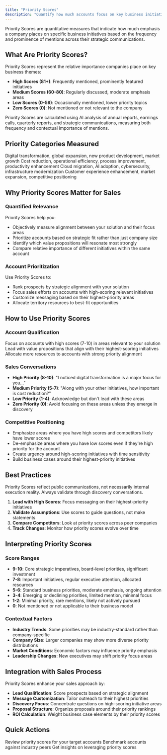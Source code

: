 ```yaml
---
title: "Priority Scores"
description: "Quantify how much accounts focus on key business initiatives"
---
```


Priority Scores are quantitative measures that indicate how much emphasis a company places on specific business initiatives based on the frequency and prominence of mentions across their strategic communications.

## What Are Priority Scores?

Priority Scores represent the relative importance companies place on key business themes:

- **High Scores (81+)**: Frequently mentioned, prominently featured initiatives
- **Medium Scores (60-80)**: Regularly discussed, moderate emphasis areas
- **Low Scores (0-59)**: Occasionally mentioned, lower priority topics
- **Zero Scores (0)**: Not mentioned or not relevant to the company

<Info>
  Priority Scores are calculated using AI analysis of annual reports, earnings calls, quarterly reports, and strategic communications, measuring both frequency and contextual importance of mentions.
</Info>

## Priority Categories Measured

<CardGroup cols={2}>
  <Card title="Growth Initiatives" icon="chart-line">
    Digital transformation, global expansion, new product development, market growth
  </Card>
  <Card title="Operational Focus" icon="gear">
    Cost reduction, operational efficiency, process improvement, productivity enhancement
  </Card>
  <Card title="Technology Investment" icon="microchip">
    Cloud migration, AI adoption, cybersecurity, infrastructure modernization
  </Card>
  <Card title="Customer & Market" icon="users">
    Customer experience enhancement, market expansion, competitive positioning
  </Card>
</CardGroup>

## Why Priority Scores Matter for Sales

### **Quantified Relevance**

Priority Scores help you:

- Objectively measure alignment between your solution and their focus areas
- Prioritize accounts based on strategic fit rather than just company size
- Identify which value propositions will resonate most strongly
- Compare relative importance of different initiatives within the same account

### **Account Prioritization**

Use Priority Scores to:

- Rank prospects by strategic alignment with your solution
- Focus sales efforts on accounts with high-scoring relevant initiatives
- Customize messaging based on their highest-priority areas
- Allocate territory resources to best-fit opportunities

## How to Use Priority Scores

### **Account Qualification**

<Tabs>
  <Tab title="Strategic Fit Assessment">
    Focus on accounts with high scores (7-10) in areas relevant to your solution
  </Tab>
  <Tab title="Message Prioritization">
    Lead with value propositions that align with their highest-scoring initiatives
  </Tab>
  <Tab title="Territory Planning">
    Allocate more resources to accounts with strong priority alignment
  </Tab>
</Tabs>

### **Sales Conversations**

- **High Priority (8-10)**: "I noticed digital transformation is a major focus for you..."
- **Medium Priority (5-7)**: "Along with your other initiatives, how important is cost reduction?"
- **Low Priority (1-4)**: Acknowledge but don't lead with these areas
- **Zero Priority (0)**: Avoid focusing on these areas unless they emerge in discovery

### **Competitive Positioning**

- Emphasize areas where you have high scores and competitors likely have lower scores
- De-emphasize areas where you have low scores even if they're high priority for the account
- Create urgency around high-scoring initiatives with time sensitivity
- Build business cases around their highest-priority initiatives

## Best Practices

<Warning>
  Priority Scores reflect public communications, not necessarily internal execution reality. Always validate through discovery conversations.
</Warning>

1. **Lead with High Scores**: Focus messaging on their highest-priority initiatives
2. **Validate Assumptions**: Use scores to guide questions, not make statements
3. **Compare Competitors**: Look at priority scores across peer companies
4. **Track Changes**: Monitor how priority scores evolve over time

## Interpreting Priority Scores

### **Score Ranges**

- **9-10**: Core strategic imperatives, board-level priorities, significant investment
- **7-8**: Important initiatives, regular executive attention, allocated resources
- **5-6**: Standard business priorities, moderate emphasis, ongoing attention
- **3-4**: Emerging or declining priorities, limited mention, minimal focus
- **1-2**: Minimal priority, rare mentions, likely not actively pursued
- **0**: Not mentioned or not applicable to their business model

### **Contextual Factors**

- **Industry Trends**: Some priorities may be industry-standard rather than company-specific
- **Company Size**: Larger companies may show more diverse priority distributions
- **Market Conditions**: Economic factors may influence priority emphasis
- **Leadership Changes**: New executives may shift priority focus areas

## Integration with Sales Process

Priority Scores enhance your sales approach by:

- **Lead Qualification**: Score prospects based on strategic alignment
- **Message Customization**: Tailor outreach to their highest priorities
- **Discovery Focus**: Concentrate questions on high-scoring initiative areas
- **Proposal Structure**: Organize proposals around their priority rankings
- **ROI Calculation**: Weight business case elements by their priority scores

## Quick Actions

<CardGroup cols={3}>
  <Card title="Analyze Account Scores" icon="calculator">
    Review priority scores for your target accounts
  </Card>
  <Card title="Compare Priorities" icon="balance-scale">
    Benchmark accounts against industry peers
  </Card>
  <Card title="Ask AI Assistant" icon="message" href="/account-intelligence/ai-assistant">
    Get insights on leveraging priority scores
  </Card>
</CardGroup>